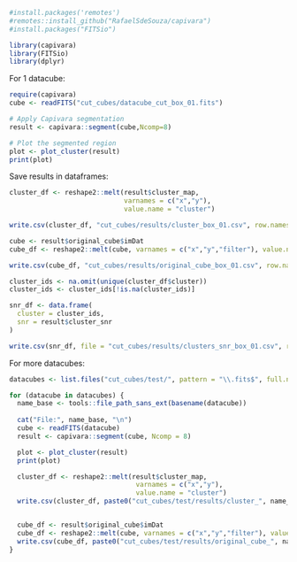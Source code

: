 ```r
#install.packages('remotes')
#remotes::install_github("RafaelSdeSouza/capivara")
#install.packages("FITSio")
```

```r
library(capivara)
library(FITSio)
library(dplyr)
```


For 1 datacube:
```r
require(capivara)
cube <- readFITS("cut_cubes/datacube_cut_box_01.fits")

# Apply Capivara segmentation
result <- capivara::segment(cube,Ncomp=8)

# Plot the segmented region
plot <- plot_cluster(result)
print(plot)
```
Save results in dataframes:
```r
cluster_df <- reshape2::melt(result$cluster_map,
                             varnames = c("x","y"),
                             value.name = "cluster")

write.csv(cluster_df, "cut_cubes/results/cluster_box_01.csv", row.names = FALSE)
```

```r
cube <- result$original_cube$imDat
cube_df <- reshape2::melt(cube, varnames = c("x","y","filter"), value.name = "value")

write.csv(cube_df, "cut_cubes/results/original_cube_box_01.csv", row.names = FALSE)
```

```r
cluster_ids <- na.omit(unique(cluster_df$cluster))
cluster_ids <- cluster_ids[!is.na(cluster_ids)]

snr_df <- data.frame(
  cluster = cluster_ids,
  snr = result$cluster_snr
)

write.csv(snr_df, file = "cut_cubes/results/clusters_snr_box_01.csv", row.names = FALSE)
```


For more datacubes:
```r
datacubes <- list.files("cut_cubes/test/", pattern = "\\.fits$", full.names = TRUE)

for (datacube in datacubes) {
  name_base <- tools::file_path_sans_ext(basename(datacube)) 
  
  cat("File:", name_base, "\n")
  cube <- readFITS(datacube)
  result <- capivara::segment(cube, Ncomp = 8)

  plot <- plot_cluster(result)
  print(plot)

  cluster_df <- reshape2::melt(result$cluster_map,
                                varnames = c("x","y"),
                                value.name = "cluster")
  write.csv(cluster_df, paste0("cut_cubes/test/results/cluster_", name_base, ".csv"), row.names = FALSE)


  cube_df <- result$original_cube$imDat
  cube_df <- reshape2::melt(cube, varnames = c("x","y","filter"), value.name = "value")
  write.csv(cube_df, paste0("cut_cubes/test/results/original_cube_", name_base, ".csv"), row.names = FALSE)
}
```

